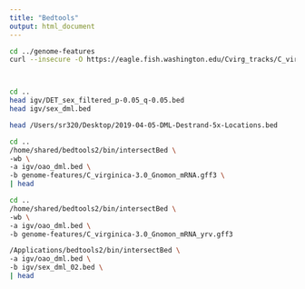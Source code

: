 ```yaml
---
title: "Bedtools"
output: html_document
---
```


```bash
cd ../genome-features
curl --insecure -O https://eagle.fish.washington.edu/Cvirg_tracks/C_virginica-3.0_Gnomon_mRNA.gff3




```






```bash
cd ..
head igv/DET_sex_filtered_p-0.05_q-0.05.bed
head igv/sex_dml.bed 
```

```bash
head /Users/sr320/Desktop/2019-04-05-DML-Destrand-5x-Locations.bed
```




```bash
cd ..
/home/shared/bedtools2/bin/intersectBed \
-wb \
-a igv/oao_dml.bed \
-b genome-features/C_virginica-3.0_Gnomon_mRNA.gff3 \
| head

```


```bash
cd ..
/home/shared/bedtools2/bin/intersectBed \
-wb \
-a igv/oao_dml.bed \
-b genome-features/C_virginica-3.0_Gnomon_mRNA_yrv.gff3 

```







```bash
/Applications/bedtools2/bin/intersectBed \
-a igv/oao_dml.bed \
-b igv/sex_dml_02.bed \
| head

```